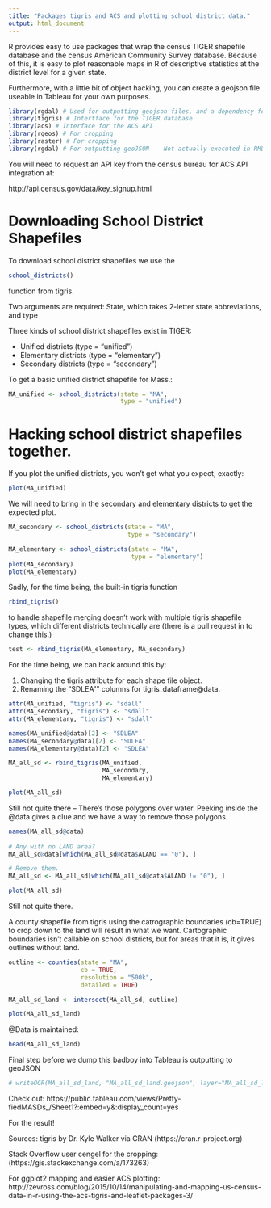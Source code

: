 ```yaml
---
title: "Packages tigris and ACS and plotting school district data."
output: html_document
---
```

R provides easy to use packages that wrap the census TIGER shapefile database and the census American Community Survey database. Because of this, it is easy to plot reasonable maps in R of descriptive statistics at the district level for a given state.

Furthermore, with a little bit of object hacking, you can create a geojson file useable in Tableau for your own purposes.
```r
library(rgdal) # Used for outputting geojson files, and a dependency for tigris
library(tigris) # Intertface for the TIGER database
library(acs) # Interface for the ACS API
library(rgeos) # For cropping
library(raster) # For cropping
library(rgdal) # For outputting geoJSON -- Not actually executed in RMD

```
You will need to request an API key from the census bureau for ACS API integration at:

  http://api.census.gov/data/key_signup.html

# Downloading School District Shapefiles

To download school district shapefiles we use the
```r
school_districts()
```
function from tigris.

Two arguments are required: State, which takes 2-letter state abbreviations, and type

Three kinds of school district shapefiles exist in TIGER:

* Unified districts (type = "unified")
* Elementary districts (type = "elementary")
* Secondary districts (type = "secondary")

To get a basic unified district shapefile for Mass.:
```r
MA_unified <- school_districts(state = "MA",
                               type = "unified")
```

# Hacking school district shapefiles together.
If you plot the unified districts, you won't get what you expect, exactly:

```r
plot(MA_unified)
```

We will need to bring in the secondary and elementary districts to get the expected plot.
```r
MA_secondary <- school_districts(state = "MA",
                                 type = "secondary")

MA_elementary <- school_districts(state = "MA",
                                  type = "elementary")
plot(MA_secondary)
plot(MA_elementary)
```

Sadly, for the time being, the built-in tigris function
```r
rbind_tigris()
```
to handle shapefile merging doesn't work with multiple tigris shapefile types, which different districts technically are (there is a pull request in to change this.)
```r
test <- rbind_tigris(MA_elementary, MA_secondary)
```
For the time being, we can hack around this by:

  1. Changing the tigris attribute for each shape file object.
  2. Renaming the "SDLEA"" columns for tigris_dataframe@data.
```r
attr(MA_unified, "tigris") <- "sdall"
attr(MA_secondary, "tigris") <- "sdall"
attr(MA_elementary, "tigris") <- "sdall"

names(MA_unified@data)[2] <- "SDLEA"
names(MA_secondary@data)[2] <- "SDLEA"
names(MA_elementary@data)[2] <- "SDLEA"

MA_all_sd <- rbind_tigris(MA_unified,
                          MA_secondary,
                          MA_elementary)

plot(MA_all_sd)
```
Still not quite there -- There's those polygons over water.
Peeking inside the @data gives a clue and we have a way to remove those polygons.
```r
names(MA_all_sd@data)
                
# Any with no LAND area?
MA_all_sd@data[which(MA_all_sd@data$ALAND == "0"), ]

# Remove them.
MA_all_sd <- MA_all_sd[which(MA_all_sd@data$ALAND != "0"), ]

plot(MA_all_sd)
```
Still not quite there.

A county shapefile from tigris using the catrographic boundaries (cb=TRUE) to crop down to the land will result in what we want.
Cartographic boundaries isn't callable on school districts, but for areas that it is, it gives outlines without land.
```r
outline <- counties(state = "MA",
                    cb = TRUE, 
                    resolution = "500k", 
                    detailed = TRUE)

MA_all_sd_land <- intersect(MA_all_sd, outline)

plot(MA_all_sd_land)
```

@Data is maintained:

```r
head(MA_all_sd_land)
```

Final step before we dump this badboy into Tableau is outputting to geoJSON
```r
# writeOGR(MA_all_sd_land, "MA_all_sd_land.geojson", layer="MA_all_sd_land", driver="GeoJSON")
```

Check out: https://public.tableau.com/views/Pretty-fiedMASDs_/Sheet1?:embed=y&:display_count=yes

For the result!


Sources:
  tigris by Dr. Kyle Walker via CRAN (https://cran.r-project.org)
  
  Stack Overflow user cengel for the cropping:
    (https://gis.stackexchange.com/a/173263)
  
  For ggplot2 mapping and easier ACS plotting:
  http://zevross.com/blog/2015/10/14/manipulating-and-mapping-us-census-data-in-r-using-the-acs-tigris-and-leaflet-packages-3/